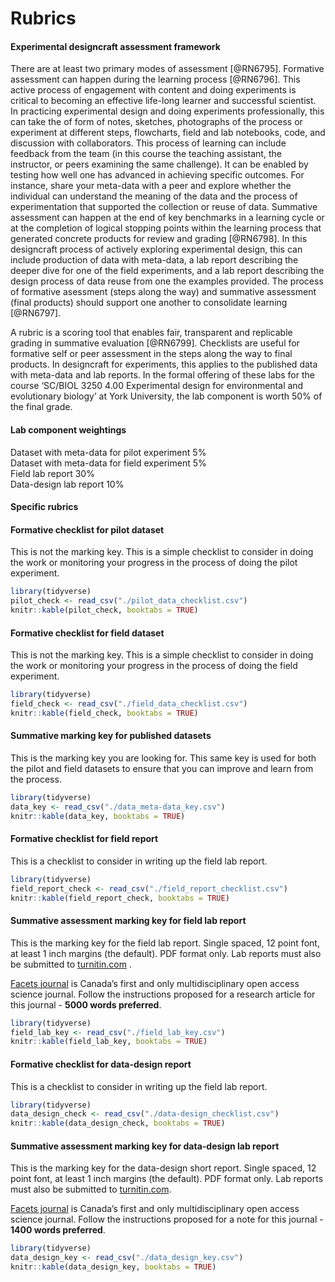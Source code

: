 # Rubrics {#rubrics}

#### Experimental designcraft assessment framework {-} 
There are at least two primary modes of assessment [@RN6795]. Formative assessment can happen during the learning process [@RN6796]. This active process of engagement with content and doing experiments is critical to becoming an effective life-long learner and successful scientist. In practicing experimental design and doing experiments professionally, this can take the of form of notes, sketches, photographs of the process or experiment at different steps, flowcharts, field and lab notebooks, code, and discussion with collaborators. This process of learning can include feedback from the team (in this course the teaching assistant, the instructor, or peers examining the same challenge). It can be enabled by testing how well one has advanced in achieving specific outcomes. For instance, share your meta-data with a peer and explore whether the individual can understand the meaning of the data and the process of experimentation that supported the collection or reuse of data. Summative assessment can happen at the end of key benchmarks in a learning cycle or at the completion of logical stopping points within the learning process that generated concrete products for review and grading [@RN6798]. In this designcraft process of actively exploring experimental design, this can include production of data with meta-data, a lab report describing the deeper dive for one of the field experiments, and a lab report describing the design process of data reuse from one the examples provided. The process of formative asessment (steps along the way) and summative assessment (final products) should support one another to consolidate learning [@RN6797].  

A rubric is a scoring tool that enables fair, transparent and replicable grading in summative evaluation [@RN6799]. Checklists are useful for formative self or peer assessment in the steps along the way to final products. In designcraft for experiments, this applies to the published data with meta-data and lab reports. In the formal offering of these labs for the course 'SC/BIOL 3250 4.00 Experimental design for environmental and evolutionary biology' at York University, the lab component is worth 50% of the final grade.

#### Lab component weightings {-}  
Dataset with meta-data for pilot experiment 5%  
Dataset with meta-data for field experiment 5%  
Field lab report 30%  
Data-design lab report 10%  

#### Specific rubrics {-}  

#### Formative checklist for pilot dataset {-}  
This is not the marking key. This is a simple checklist to consider in doing the work or monitoring your progress in the process of doing the pilot experiment.  

```r
library(tidyverse)
pilot_check <- read_csv("./pilot_data_checklist.csv")
knitr::kable(pilot_check, booktabs = TRUE)

```

#### Formative checklist for field dataset {-}
This is not the marking key. This is a simple checklist to consider in doing the work or monitoring your progress in the process of doing the field experiment.  

```r
library(tidyverse)
field_check <- read_csv("./field_data_checklist.csv")
knitr::kable(field_check, booktabs = TRUE)

```

#### Summative marking key for published datasets {-} 
This is the marking key you are looking for. This same key is used for both the pilot and field datasets to ensure that you can improve and learn from the process.  

```r
library(tidyverse)
data_key <- read_csv("./data_meta-data_key.csv")
knitr::kable(data_key, booktabs = TRUE)

```


#### Formative checklist for field report {-}
This is a checklist to consider in writing up the field lab report.  

```r
library(tidyverse)
field_report_check <- read_csv("./field_report_checklist.csv")
knitr::kable(field_report_check, booktabs = TRUE)

```

#### Summative assessment marking key for field lab report {-}  
This is the marking key for the field lab report. Single spaced, 12 point font, at least 1 inch margins (the default). PDF format only. Lab reports must also be submitted to [turnitin.com](https://www.turnitin.com) .

[Facets journal](https://www.facetsjournal.com/authors/instructions/) is Canada’s first and only multidisciplinary open access science journal. Follow the instructions proposed for a research article for this journal - **5000 words preferred**.  

```r
library(tidyverse)
field_lab_key <- read_csv("./field_lab_key.csv")
knitr::kable(field_lab_key, booktabs = TRUE)

```


#### Formative checklist for data-design report {-}
This is a checklist to consider in writing up the field lab report.  

```r
library(tidyverse)
data_design_check <- read_csv("./data-design_checklist.csv")
knitr::kable(data_design_check, booktabs = TRUE)

```

#### Summative assessment marking key for data-design lab report {-}  
This is the marking key for the data-design short report. Single spaced, 12 point font, at least 1 inch margins (the default). PDF format only. Lab reports must also be submitted to [turnitin.com](https://www.turnitin.com).

[Facets journal](https://www.facetsjournal.com/authors/instructions/) is Canada’s first and only multidisciplinary open access science journal. Follow the instructions proposed for a note for this journal - **1400 words preferred**. 

```r
library(tidyverse)
data_design_key <- read_csv("./data_design_key.csv")
knitr::kable(data_design_key, booktabs = TRUE)

```





